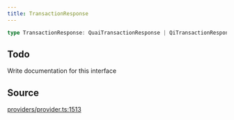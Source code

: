 ```yaml
---
title: TransactionResponse
---
```


```ts
type TransactionResponse: QuaiTransactionResponse | QiTransactionResponse;
```

## Todo

Write documentation for this interface

## Source

[providers/provider.ts:1513](https://github.com/dominant-strategies/quais.js/blob/40f3917383e9421179ebdbc4076b907a7d088144/src/providers/provider.ts#L1513)
